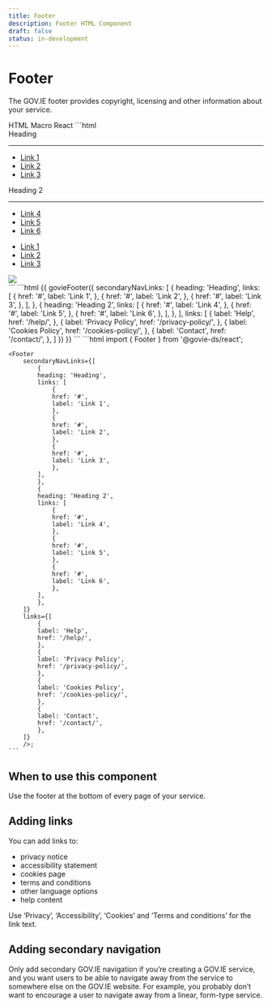 ```yaml
---
title: Footer
description: Footer HTML Component
draft: false
status: in-development
---
```


# Footer

The GOV.IE footer provides copyright, licensing and other information about your service.

<ComponentStatusBlock componentId="footer" />

<Footer
  secondaryNavLinks={[
    {
      heading: 'Heading',
      links: [
        {
          href: '#',
          label: 'Link 1',
        },
        {
          href: '#',
          label: 'Link 2',
        },
        {
          href: '#',
          label: 'Link 3',
        },
      ],
    },
    {
      heading: 'Heading 2',
      links: [
        {
          href: '#',
          label: 'Link 4',
        },
        {
          href: '#',
          label: 'Link 5',
        },
        {
          href: '#',
          label: 'Link 6',
        },
      ],
    },
  ]}
  links={[
    {
      label: 'Help',
      href: '/help/',
    },
    {
      label: 'Privacy Policy',
      href: '/privacy-policy/',
    },
    {
      label: 'Cookies Policy',
      href: '/cookies-policy/',
    },
    {
      label: 'Contact',
      href: '/contact/',
    },
  ]}
/>

<Tabs id="tab1">
  <TabList>
    <TabItem value="tab11" checked>HTML</TabItem>
    <TabItem value="tab12">Macro</TabItem>
    <TabItem value="tab13">React</TabItem>
  </TabList>
  <TabPanel value="tab11">        
    ```html
    <footer class="gi-footer">
      <div class="gi-layout-container">
        <div class="footer-secondary-nav-links">
          <div>
            <div class="gi-heading-md">Heading</div>
            <hr class="gi-section-break-md"/>
            <ul>
              <li>
                <a href="#">Link 1</a>
              </li>
              <li>
                <a href="#">Link 2</a>
              </li>
              <li>
                <a href="#">Link 3</a>
              </li>
            </ul>
          </div>
          <div>
            <div class="gi-heading-md">Heading 2</div>
            <hr class="gi-section-break-md"/>
            <ul>
              <li>
                <a href="#">Link 4</a>
              </li>
              <li>
                <a href="#">Link 5</a>
              </li>
              <li>
                <a href="#">Link 6</a>
              </li>
            </ul>
          </div>
        </div>
        <div class="footer-primary-nav-links">
          <ul>
            <li data-testid="main-link-0">
              <a href="#">Link 1</a>
            </li>
            <li data-testid="main-link-1">
              <a href="#">Link 2</a>
            </li>
            <li data-testid="main-link-2">
              <a href="#">Link 3</a>
            </li>
          </ul>
          <div class="logo-container">
            <img src="/logo.svg" />
          </div>
        </div>
      </div>
    </footer>
    ```
  </TabPanel>
  <TabPanel value="tab12">        
    ```html
    {{ govieFooter({
        secondaryNavLinks: [
            {
              heading: 'Heading',
              links: [
                {
                  href: '#',
                  label: 'Link 1',
                },
                {
                  href: '#',
                  label: 'Link 2',
                },
                {
                  href: '#',
                  label: 'Link 3',
                },
              ],
            },
            {
              heading: 'Heading 2',
              links: [
                {
                  href: '#',
                  label: 'Link 4',
                },
                {
                  href: '#',
                  label: 'Link 5',
                },
                {
                  href: '#',
                  label: 'Link 6',
                },
              ],
            },
        ],
        links: [
          {
              label: 'Help',
              href: '/help/',
          },
          {
              label: 'Privacy Policy',
              href: '/privacy-policy/',
          },
          {
              label: 'Cookies Policy',
              href: '/cookies-policy/',
          },
          {
              label: 'Contact',
              href: '/contact/',
          },
        ]
      })
    }}
    ```
  </TabPanel>
  <TabPanel value="tab13">
    ```html
    import { Footer } from '@govie-ds/react';

    <Footer
        secondaryNavLinks={[
            {
            heading: 'Heading',
            links: [
                {
                href: '#',
                label: 'Link 1',
                },
                {
                href: '#',
                label: 'Link 2',
                },
                {
                href: '#',
                label: 'Link 3',
                },
            ],
            },
            {
            heading: 'Heading 2',
            links: [
                {
                href: '#',
                label: 'Link 4',
                },
                {
                href: '#',
                label: 'Link 5',
                },
                {
                href: '#',
                label: 'Link 6',
                },
            ],
            },
        ]}
        links={[
            {
            label: 'Help',
            href: '/help/',
            },
            {
            label: 'Privacy Policy',
            href: '/privacy-policy/',
            },
            {
            label: 'Cookies Policy',
            href: '/cookies-policy/',
            },
            {
            label: 'Contact',
            href: '/contact/',
            },
        ]}
        />;
    ```
  </TabPanel>
</Tabs>

## When to use this component

Use the footer at the bottom of every page of your service.

## Adding links

You can add links to:

- privacy notice
- accessibility statement
- cookies page
- terms and conditions
- other language options
- help content

Use ‘Privacy’, ‘Accessibility’, ‘Cookies’ and ‘Terms and conditions’ for the link text.

## Adding secondary navigation

Only add secondary GOV.IE navigation if you’re creating a GOV.IE service, and you want users to be able to navigate away from the service to somewhere else on the GOV.IE website. For example, you probably don’t want to encourage a user to navigate away from a linear, form-type service.

